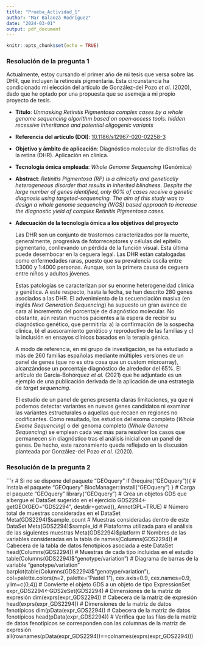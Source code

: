 ```yaml
---
title: "Prueba_Actividad_1"
author: "Mar Balanzá Rodríguez"
date: "2024-03-01"
output: pdf_document
---
```


```r
knitr::opts_chunk$set(echo = TRUE)
```

### Resolución de la pregunta 1

Actualmente, estoy cursando el primer año de mi tesis que versa sobre las DHR, que incluyen la retinosis pigmentaria. Esta circunstancia ha condicionado mi elección del artículo de González-del Pozo *et al*. (2020), dado que he optado por una propuesta que se asemeja a mi propio proyecto de tesis.

- __Título__: *Unmasking Retinitis Pigmentosa complex 
cases by a whole genome sequencing algorithm 
based on open‑access tools: hidden recessive 
inheritance and potential oligogenic variants*
- __Referencia del artículo (DOI)__: [10.1186/s12967-020-02258-3](https://doi.org/10.1186/s12967-020-02258-3)
- __Objetivo y ámbito de aplicación__: Diagnóstico molecular de distrofias de la retina (DHR). Aplicación en clínica.
- __Tecnología ómica empleada__: *Whole Genome Sequencing* (Genómica)
- __Abstract__: *Retinitis Pigmentosa (RP) is a clinically and genetically heterogeneous disorder that results in inherited blindness. Despite the large number of genes identified, only 60% of cases receive a genetic diagnosis using targeted-sequencing. The aim of this study was to design a whole genome sequencing (WGS) based approach to increase the diagnostic yield of complex Retinitis Pigmentosa cases.*

- __Adecuación de la tecnología ómica a los objetivos del proyecto__

    Las DHR son un conjunto de trastornos caracterizados por la muerte, generalmente, progresiva de fotorreceptores y células del epitelio pigmentario, conllevando un pérdida de la función visual. Esta última puede desembocar en la ceguera legal. Las DHR están catalogadas como enfermedades raras, puesto que su prevalencia oscila entre 1:3000 y 1:4000 personas. Aunque, son la primera causa de ceguera entre niños y adultos jóvenes.

    Estas patologías se caracterizan por su enorme heterogeneidad clínica y genética. A este respecto, hasta la fecha, se han descrito 280 genes asociados a las DHR. El advenimiento de la secuenciación masiva (en inglés *Next Generation Sequencing*) ha supuesto un gran avance de cara al incremento del porcentaje de diagnóstico molecular. No obstante, aún restan muchos pacientes a la espera de recibir su diagnóstico genético, que permitiría: a) la confirmación de la sospecha clínica, b) el asesoramiento genético y reproductivo de las familias y c) la inclusión en ensayos clínicos basados en la terapia génica.

    A modo de referencia, en mi grupo de investigación, se ha estudiado a más de 260 familias españolas mediante múltiples versiones de un panel de genes (que no es otra cosa que un custom microarray), alcanzándose un porcentaje diagnóstico de alrededor del 65%. El artículo de García-Bohórquez *et al.* (2021) que he adjuntado es un ejemplo de una publicación derivada de la aplicación de una estrategia de *target sequencing*.

    El estudio de un panel de genes presenta claras limitaciones, ya que ni podemos detectar variantes en nuevos genes candidatos ni examinar las variantes estructurales o aquellas que recaen en regiones no codificantes. Como resultado, los estudios del exoma completo (*Whole Exome Sequencing*) o del genoma completo (*Whole Genome Sequencing*) se emplean cada vez más para resolver los casos que permanecen sin diagnóstico tras el análisis inicial con un panel de genes. De hecho, este razonamiento queda reflejado en la discusión planteada por González-del Pozo *et al.* (2020).

### Resolución de la pregunta 2

```r
# Si no se dispone del paquete "GEOquery"
if (!require("GEOquery")){
  # Instala el paquete "GEOquery"
  BiocManager::install("GEOquery")
}
# Carga el paquete "GEOquery"
library("GEOquery")
# Crea un objetos GDS que albergue el DataSet sugerido en el ejercicio
GDS2294<-getGEO(GEO="GDS2294", destdir=getwd(), AnnotGPL=TRUE)
# Número total de muestras consideradas en el DataSet
Meta(GDS2294)$sample_count
# Muestras consideradas dentro de este DataSet
Meta(GDS2294)$sample_id
# Plataforma utilizada para el análisis de las siguientes muestras
Meta(GDS2294)$platform
# Nombres de las variables consideradas en la tabla de 
names(Columns(GDS2294))
# Cabecera de la tabla de datos fenotípicos asociada a este DataSet
head(Columns(GDS2294))
# Muestras de cada tipo incluidas en el estudio
table(Columns(GDS2294)$"genotype/variation")
# Diagrama de barras de la variable "genotype/variation"
barplot(table(Columns(GDS2294)$"genotype/variation"), col=palette.colors(n=2, palette="Pastel 1"), cex.axis=0.9, cex.names=0.9, ylim=c(0,4))
# Convierte el objeto GDS a un objeto de tipo ExpressionSet
expr_GDS2294<-GDS2eSet(GDS2294)
# Dimensiones de la matriz de expresión
dim(exprs(expr_GDS2294))
# Cabecera de la matriz de expresión
head(exprs(expr_GDS2294))
# Dimensiones de la matriz de datos fenotípicos
dim(pData(expr_GDS2294))
# Cabecera de la matriz de datos fenotípicos
head(pData(expr_GDS2294))
# Verifica que las filas de la matriz de datos fenotípicos se corresponden con las columnas de la matriz de expresión
all(rownames(pData(expr_GDS2294))==colnames(exprs(expr_GDS2294)))
